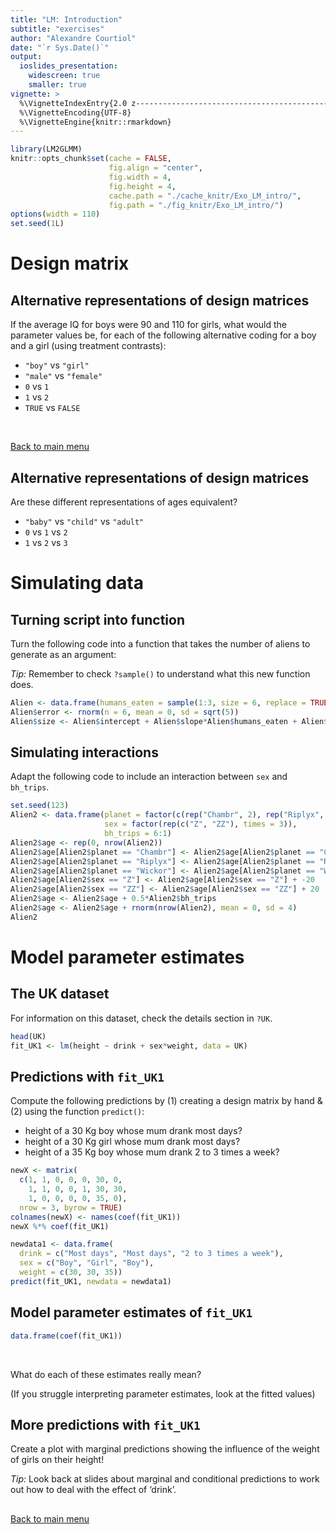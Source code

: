 ```yaml
---
title: "LM: Introduction"
subtitle: "exercises"
author: "Alexandre Courtiol"
date: "`r Sys.Date()`"
output:
  ioslides_presentation:
    widescreen: true
    smaller: true
vignette: >
  %\VignetteIndexEntry{2.0 z-------------------------------------------------------------exercises}
  %\VignetteEncoding{UTF-8}
  %\VignetteEngine{knitr::rmarkdown}
---
```


```r
library(LM2GLMM)
knitr::opts_chunk$set(cache = FALSE,
                      fig.align = "center",
                      fig.width = 4,
                      fig.height = 4,
                      cache.path = "./cache_knitr/Exo_LM_intro/",
                      fig.path = "./fig_knitr/Exo_LM_intro/")
options(width = 110)
set.seed(1L)
```

# Design matrix

## Alternative representations of design matrices

If the average IQ for boys were 90 and 110 for girls, what would the parameter values be, for each of the following alternative coding for a boy and a girl (using treatment contrasts):

* ```"boy"``` vs ```"girl"```
* ```"male"``` vs ```"female"```
* ```0``` vs ```1```
* ```1``` vs ```2```
* ```TRUE``` vs ```FALSE```

<br>

<div align="right">
[Back to main menu](./Title.html#2)
</div>


## Alternative representations of design matrices

Are these different representations of ages equivalent?

* ```"baby"``` vs ```"child"``` vs ```"adult"```
* ```0``` vs ```1``` vs ```2```
* ```1``` vs ```2``` vs ```3```


# Simulating data

## Turning script into function

Turn the following code into a function that takes the number of aliens to generate as an argument:

*Tip:* Remember to check `?sample()` to understand what this new function does.

```r
Alien <- data.frame(humans_eaten = sample(1:3, size = 6, replace = TRUE), intercept = 50, slope = 1.5)
Alien$error <- rnorm(n = 6, mean = 0, sd = sqrt(5))
Alien$size <- Alien$intercept + Alien$slope*Alien$humans_eaten + Alien$error
```


## Simulating interactions

Adapt the following code to include an interaction between `sex` and `bh_trips`.

```r
set.seed(123)
Alien2 <- data.frame(planet = factor(c(rep("Chambr", 2), rep("Riplyx", 2), rep("Wickor", 2))),
                     sex = factor(rep(c("Z", "ZZ"), times = 3)),
                     bh_trips = 6:1)
Alien2$age <- rep(0, nrow(Alien2))
Alien2$age[Alien2$planet == "Chambr"] <- Alien2$age[Alien2$planet == "Chambr"] + 100 
Alien2$age[Alien2$planet == "Riplyx"] <- Alien2$age[Alien2$planet == "Riplyx"] + 1000
Alien2$age[Alien2$planet == "Wickor"] <- Alien2$age[Alien2$planet == "Wickor"] + 10000
Alien2$age[Alien2$sex == "Z"] <- Alien2$age[Alien2$sex == "Z"] + -20
Alien2$age[Alien2$sex == "ZZ"] <- Alien2$age[Alien2$sex == "ZZ"] + 20
Alien2$age <- Alien2$age + 0.5*Alien2$bh_trips
Alien2$age <- Alien2$age + rnorm(nrow(Alien2), mean = 0, sd = 4)
Alien2
```


# Model parameter estimates

## The UK dataset

For information on this dataset, check the details section in `?UK`.

```r
head(UK)
fit_UK1 <- lm(height ~ drink + sex*weight, data = UK)
```


## Predictions with `fit_UK1`

Compute the following predictions by (1) creating a design matrix by hand & (2) using the function `predict()`:

* height of a 30 Kg boy whose mum drank most days?
* height of a 30 Kg girl whose mum drank most days?
* height of a 35 Kg boy whose mum drank 2 to 3 times a week?

```r
newX <- matrix(
  c(1, 1, 0, 0, 0, 30, 0,
    1, 1, 0, 0, 1, 30, 30,
    1, 0, 0, 0, 0, 35, 0),
  nrow = 3, byrow = TRUE)
colnames(newX) <- names(coef(fit_UK1))
newX %*% coef(fit_UK1)
```

```r
newdata1 <- data.frame(
  drink = c("Most days", "Most days", "2 to 3 times a week"),
  sex = c("Boy", "Girl", "Boy"),
  weight = c(30, 30, 35))
predict(fit_UK1, newdata = newdata1)
```


## Model parameter estimates of `fit_UK1`
```r
data.frame(coef(fit_UK1))
```
<br>

What do each of these estimates really mean?

(If you struggle interpreting parameter estimates, look at the fitted values)


## More predictions with `fit_UK1`

Create a plot with marginal predictions showing the influence of the weight of girls on their height!

*Tip:* Look back at slides about marginal and conditional predictions to work out how to deal with the effect of 'drink'.

##

<div align="right">
[Back to main menu](./Title.html#2)
</div>

